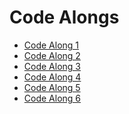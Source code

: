# Code Alongs

- [Code Along 1](https://kevinghunt.github.io/ComputationCamp/codealongs/CodeAlong1.jl)
- [Code Along 2](https://kevinghunt.github.io/ComputationCamp/codealongs/CodeAlong2.jl)
- [Code Along 3](https://kevinghunt.github.io/ComputationCamp/codealongs/CodeAlong3.jl)
- [Code Along 4](https://kevinghunt.github.io/ComputationCamp/codealongs/CodeAlong4.jl)
- [Code Along 5](https://kevinghunt.github.io/ComputationCamp/codealongs/CodeAlong5.jl)
- [Code Along 6](https://kevinghunt.github.io/ComputationCamp/codealongs/CodeAlong6.jl)